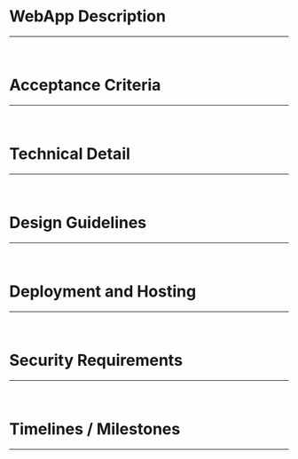 # WebApp Description

---

<br />

# Acceptance Criteria

---

<br />

# Technical Detail

---

<br />

# Design Guidelines

---

<br />

# Deployment and Hosting

---

<br />

# Security Requirements

---

<br />

# Timelines / Milestones

---

<br />
